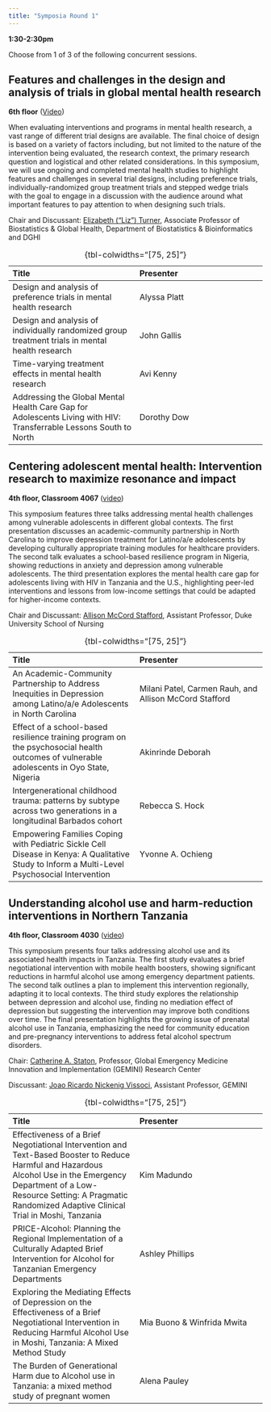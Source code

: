 ```yaml
---
title: "Symposia Round 1"
---
```


**1:30-2:30pm**

Choose from 1 of 3 of the following concurrent sessions.

## Features and challenges in the design and analysis of trials in global mental health research

**6th floor** ([Video](https://duke.zoom.us/rec/share/L8mcwDank8aNTEKfFiqjyJDYTYoPoBK3vRTsNNh0bvCvH97skktES9ubue2AExbk.fgkxWll6bDYYbjFG))

When evaluating interventions and programs in mental health research, a vast range of different trial designs are available. The final choice of design is based on a variety of factors including, but not limited to the nature of the intervention being evaluated, the research context, the primary research question and logistical and other related considerations. In this symposium, we will use ongoing and completed mental health studies to highlight features and challenges in several trial designs, including preference trials, individually-randomized group treatment trials and stepped wedge trials with the goal to engage in a discussion with the audience around what important features to pay attention to when designing such trials.

Chair and Discussant: [Elizabeth ("Liz") Turner](https://globalhealth.duke.edu/people/turner-elizabeth), Associate Professor of Biostatistics & Global Health, Department of Biostatistics & Bioinformatics and DGHI

| Title                                                                                           | Presenter    |
|:-----------------------------------|:-----------------------------------|
| Design and analysis of preference trials in mental health research                              | Alyssa Platt |
| Design and analysis of individually randomized group treatment trials in mental health research | John Gallis  |
| Time-varying treatment effects in mental health research                                        | Avi Kenny    |
| Addressing the Global Mental Health Care Gap for Adolescents Living with HIV: Transferrable Lessons South to North                            | Dorothy Dow                                            |

: {tbl-colwidths="[75, 25]"}

## Centering adolescent mental health: Intervention research to maximize resonance and impact

**4th floor, Classroom 4067** ([video](https://duke.zoom.us/rec/share/4Ec4KcHPjLtUTle2nui8XI2Bn3bi1SgnuScNeP9SAD0klX9uqlRhCgm_Ru2DR3O7.runC2QE676B3_FxX))

This symposium features three talks addressing mental health challenges among vulnerable adolescents in different global contexts. The first presentation discusses an academic-community partnership in North Carolina to improve depression treatment for Latino/a/e adolescents by developing culturally appropriate training modules for healthcare providers. The second talk evaluates a school-based resilience program in Nigeria, showing reductions in anxiety and depression among vulnerable adolescents. The third presentation explores the mental health care gap for adolescents living with HIV in Tanzania and the U.S., highlighting peer-led interventions and lessons from low-income settings that could be adapted for higher-income contexts.

Chair and Discussant: [Allison McCord Stafford](https://medschool.duke.edu/profile/allison-stafford), Assistant Professor, Duke University School of Nursing

| Title                                                                                                                                         | Presenter                                              |
|:-----------------------------------|:-----------------------------------|
| An Academic-Community Partnership to Address Inequities in Depression among Latino/a/e Adolescents in North Carolina                          | Milani Patel, Carmen Rauh, and Allison McCord Stafford |
| Effect of a school-based resilience training program on the psychosocial health outcomes of vulnerable adolescents in Oyo State, Nigeria      | Akinrinde Deborah                                      |
| Intergenerational childhood trauma: patterns by subtype across two generations in a longitudinal Barbados cohort | Rebecca S. Hock |
| Empowering Families Coping with Pediatric Sickle Cell Disease in Kenya: A Qualitative Study to Inform a Multi-Level Psychosocial Intervention | Yvonne A. Ochieng                                      |


: {tbl-colwidths="[75, 25]"}

## Understanding alcohol use and harm-reduction interventions in Northern Tanzania

**4th floor, Classroom 4030** ([video](https://duke.zoom.us/rec/share/UiKx7OGY5E5jd7t3C3P5txAjcE9LuBbL6vYp69QiW9jrBfx9Tei7VD8C7qPb6g8v.Q74gtAkITEj25jPL))

This symposium presents four talks addressing alcohol use and its associated health impacts in Tanzania. The first study evaluates a brief negotiational intervention with mobile health boosters, showing significant reductions in harmful alcohol use among emergency department patients. The second talk outlines a plan to implement this intervention regionally, adapting it to local contexts. The third study explores the relationship between depression and alcohol use, finding no mediation effect of depression but suggesting the intervention may improve both conditions over time. The final presentation highlights the growing issue of prenatal alcohol use in Tanzania, emphasizing the need for community education and pre-pregnancy interventions to address fetal alcohol spectrum disorders.

Chair: [Catherine A. Staton](https://globalhealth.duke.edu/people/staton-catherine), Professor, Global Emergency Medicine Innovation and Implementation (GEMINI) Research Center

Discussant: [Joao Ricardo Nickenig Vissoci](https://globalhealth.duke.edu/people/vissoci-joao-ricardo), Assistant Professor, GEMINI

| Title                                                                                                                                                                                                                                           | Presenter                  |
|:-----------------------------------|:-----------------------------------|
| Effectiveness of a Brief Negotiational Intervention and Text-Based Booster to Reduce Harmful and Hazardous Alcohol Use in the Emergency Department of a Low-Resource Setting: A Pragmatic Randomized Adaptive Clinical Trial in Moshi, Tanzania | ⁠Kim Madundo                |
| PRICE-Alcohol: Planning the Regional Implementation of a Culturally Adapted Brief Intervention for Alcohol for Tanzanian Emergency Departments                                                                                                  | ⁠⁠Ashley Phillips            |
| Exploring the Mediating Effects of Depression on the Effectiveness of a Brief Negotiational Intervention in Reducing Harmful Alcohol Use in Moshi, Tanzania: A Mixed Method Study                                                               | ⁠⁠Mia Buono & Winfrida Mwita |
| The Burden of Generational Harm due to Alcohol use in Tanzania: a mixed method study of pregnant women                                                                                                                                          | ⁠⁠Alena Pauley               |

: {tbl-colwidths="[75, 25]"}
